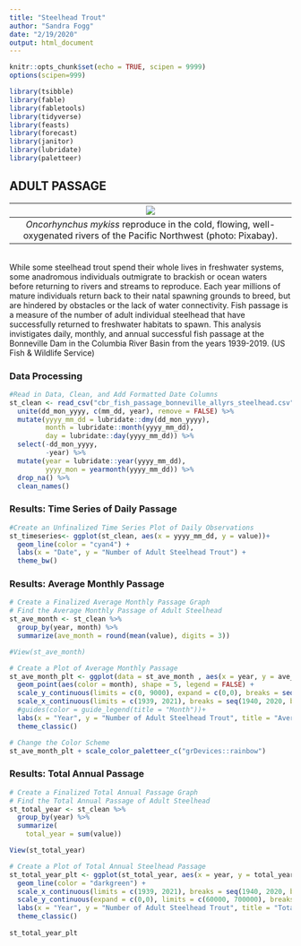 ```yaml
---
title: "Steelhead Trout"
author: "Sandra Fogg"
date: "2/19/2020"
output: html_document
---
```


```r
knitr::opts_chunk$set(echo = TRUE, scipen = 9999)
options(scipen=999)
```


```r
library(tsibble)
library(fable)
library(fabletools)
library(tidyverse)
library(feasts)
library(forecast)
library(janitor)
library(lubridate)
library(paletteer)
```
## ADULT PASSAGE
|![](/Users/sandra/Documents/MESM Year 1/GitHub/244_Assignment_2/steely.jpg) |
|:--:| 
|  *Oncorhynchus mykiss* reproduce in the cold, flowing, well-oxygenated rivers of the Pacific Northwest (photo: Pixabay). |
<br>
While some steelhead trout spend their whole lives in freshwater systems, some anadromous individuals outmigrate to brackish or ocean waters before returning to rivers and streams to reproduce. Each year millions of mature individuals return back to their natal spawning grounds to breed, but are hindered by obstacles or the lack of water connectivity.  Fish passage is a measure of the number of adult individual steelhead that have successfully returned to freshwater habitats to spawn. This analysis invistigates daily, monthly, and annual successful fish passage at the Bonneville Dam in the Columbia River Basin from the years 1939-2019. 
(US Fish & Wildlife Service)

### Data Processing
```r
#Read in Data, Clean, and Add Formatted Date Columns
st_clean <- read_csv("cbr_fish_passage_bonneville_allyrs_steelhead.csv") %>% 
  unite(dd_mon_yyyy, c(mm_dd, year), remove = FALSE) %>% 
  mutate(yyyy_mm_dd = lubridate::dmy(dd_mon_yyyy),
         month = lubridate::month(yyyy_mm_dd),
         day = lubridate::day(yyyy_mm_dd)) %>% 
  select(-dd_mon_yyyy,
         -year) %>% 
  mutate(year = lubridate::year(yyyy_mm_dd),
         yyyy_mon = yearmonth(yyyy_mm_dd)) %>% 
  drop_na() %>% 
  clean_names()
```


### Results: Time Series of Daily Passage
```r
#Create an Unfinalized Time Series Plot of Daily Observations
st_timeseries<- ggplot(st_clean, aes(x = yyyy_mm_dd, y = value))+
  geom_line(color = "cyan4") + 
  labs(x = "Date", y = "Number of Adult Steelhead Trout") +
  theme_bw()
```

### Results: Average Monthly Passage 
```r
# Create a Finalized Average Monthly Passage Graph
# Find the Average Monthly Passage of Adult Steelhead
st_ave_month <- st_clean %>%
  group_by(year, month) %>% 
  summarize(ave_month = round(mean(value), digits = 3)) 

#View(st_ave_month)

# Create a Plot of Average Monthly Passage
st_ave_month_plt <- ggplot(data = st_ave_month , aes(x = year, y = ave_month, group_by(month))) +
  geom_point(aes(color = month), shape = 5, legend = FALSE) +
  scale_y_continuous(limits = c(0, 9000), expand = c(0,0), breaks = seq(0, 9000, by = 1500))+
  scale_x_continuous(limits = c(1939, 2021), breaks = seq(1940, 2020, by = 10))+
  #guides(color = guide_legend(title = "Month"))+
  labs(x = "Year", y = "Number of Adult Steelhead Trout", title = "Average Montly Passage of Adult Steelhead Trout Individuals from 1939-2019", color = "Month")+
  theme_classic() 

# Change the Color Scheme
st_ave_month_plt + scale_color_paletteer_c("grDevices::rainbow")

```

### Results: Total Annual Passage 
```r
# Create a Finalized Total Annual Passage Graph
# Find the Total Annual Passage of Adult Steelhead
st_total_year <- st_clean %>%
  group_by(year) %>% 
  summarize(
    total_year = sum(value)) 

View(st_total_year)

# Create a Plot of Total Annual Steelhead Passage
st_total_year_plt <- ggplot(st_total_year, aes(x = year, y = total_year))+
  geom_line(color = "darkgreen") +
  scale_x_continuous(limits = c(1939, 2021), breaks = seq(1940, 2020, by = 10)) +
  scale_y_continuous(expand = c(0,0), limits = c(60000, 700000), breaks = seq(0, 700000, by = 100000)) +
  labs(x = "Year", y = "Number of Adult Steelhead Trout", title = "Total Annual Passage of Adult Steelhead Trout Individuals from 1939-2019")+
  theme_classic()
  
st_total_year_plt
```


